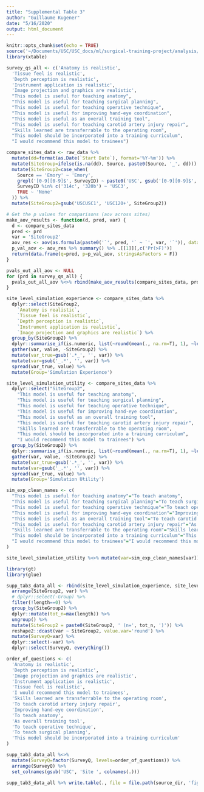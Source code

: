 ```yaml
---
title: "Supplemental Table 3"
author: "Guillaume Kugener"
date: "5/16/2020"
output: html_document
---
```


```r
knitr::opts_chunk$set(echo = TRUE)
source('~/Documents/USC/USC_docs/ml/surgical-training-project/analysis/carotid_model/preprocess_data.R')
library(xtable)
```

```r
survey_qs_all <- c('Anatomy is realistic', 
  'Tissue feel is realistic', 
  'Depth perception is realistic',
  'Instrument application is realistic', 
  'Image projection and graphics are realistic',
  "This model is useful for teaching anatomy",
  "This model is useful for teaching surgical planning",
  "This model is useful for teaching operative technique",
  "This model is useful for improving hand-eye coordination",
  "This model is useful as an overall training tool",
  "This model is useful for teaching carotid artery injury repair",
  "Skills learned are transferrable to the operating room",
  "This model should be incorporated into a training curriculum",
  "I would recommend this model to trainees")
```

```r
compare_sites_data <- raw_data %>% 
  mutate(dd=format(as.Date(`Start Date`), format='%Y-%m')) %>%
  mutate(SiteGroup=ifelse(is.na(dd), Source, paste0(Source, '_', dd))) %>%
  mutate(SiteGroup2=case_when(
    Source == 'Emory' ~ 'Emory',
    grepl('[0-9][0-9]$', SurveyID) ~ paste0('USC', gsub('[0-9][0-9]$', '', SurveyID)),
    SurveyID %in% c('314c', '320b') ~ 'USC3', 
    TRUE ~ 'None'
  )) %>% 
  mutate(SiteGroup2=gsub('USCUSC1', 'USC120+', SiteGroup2))
```

```r
# Get the p values for comparisons (aov across sites)
make_aov_results <- function(d, pred, var) {
  d <- compare_sites_data
  pred <- prd
  var = 'SiteGroup2'
  aov_res <- aov(as.formula(paste0('`', pred, '` ~ `', var, '`')), data = d)
  p_val_aov <- aov_res %>% summary() %>% .[[1]][,c('Pr(>F)')]
  return(data.frame(q=pred, p=p_val_aov, stringsAsFactors = F))
}

pvals_out_all_aov <- NULL
for (prd in survey_qs_all) {
  pvals_out_all_aov %<>% rbind(make_aov_results(compare_sites_data, prd, 'SiteGroup2'))
}
```

```r
site_level_simulation_experience <- compare_sites_data %>%
  dplyr::select(SiteGroup2, 
    `Anatomy is realistic`, 
    `Tissue feel is realistic`, 
    `Depth perception is realistic`, 
    `Instrument application is realistic`, 
    `Image projection and graphics are realistic`) %>%
  group_by(SiteGroup2) %>%
  dplyr::summarise_if(is.numeric, list(~round(mean(., na.rm=T), 1), ~length(.[!is.na(.)]))) %>%
  gather(var, value, -SiteGroup2) %>%
  mutate(var_true=gsub('.*_', '', var)) %>%
  mutate(var=gsub('_.*', '', var)) %>%
  spread(var_true, value) %>%
  mutate(Group='Simulation Experience')

site_level_simulation_utility <- compare_sites_data %>%
  dplyr::select("SiteGroup2",
    "This model is useful for teaching anatomy",
    "This model is useful for teaching surgical planning",
    "This model is useful for teaching operative technique",
    "This model is useful for improving hand-eye coordination",
    "This model is useful as an overall training tool",
    "This model is useful for teaching carotid artery injury repair",
    "Skills learned are transferrable to the operating room",
    "This model should be incorporated into a training curriculum",
    "I would recommend this model to trainees") %>%
  group_by(SiteGroup2) %>%
  dplyr::summarise_if(is.numeric, list(~round(mean(., na.rm=T), 1), ~length(.[!is.na(.)]))) %>%
  gather(var, value, -SiteGroup2) %>%
  mutate(var_true=gsub('.*_', '', var)) %>%
  mutate(var=gsub('_.*', '', var)) %>%
  spread(var_true, value) %>%
  mutate(Group='Simulation Utility')

sim_exp_clean_names <- c(
  "This model is useful for teaching anatomy"="To teach anatomy",
  "This model is useful for teaching surgical planning"="To teach surgical planning",
  "This model is useful for teaching operative technique"="To teach operative technique",
  "This model is useful for improving hand-eye coordination"="Improving hand-eye coordination",
  "This model is useful as an overall training tool"="To teach carotid artery injury repair",
  "This model is useful for teaching carotid artery injury repair"="As overall training tool",
  "Skills learned are transferrable to the operating room"="Skills learned are transferrable to the operating room",
  "This model should be incorporated into a training curriculum"="This model should be incorporated into a training curriculum",
  "I would recommend this model to trainees"="I would recommend this model to trainees"
)

site_level_simulation_utility %<>% mutate(var=sim_exp_clean_names[var])
```

```r
library(gt)
library(glue)
```

```r
supp_tab3_data_all <- rbind(site_level_simulation_experience, site_level_simulation_utility) %>%
  arrange(SiteGroup2, var) %>%
  # dplyr::select(-Group) %>%
  filter(!length==0) %>%
  group_by(SiteGroup2) %>%
  dplyr::mutate(tot_n=max(length)) %>%
  ungroup() %>%
  mutate(SiteGroup2 = paste0(SiteGroup2, ' (n=', tot_n, ')')) %>%
  reshape2::dcast(var ~ SiteGroup2, value.var='round') %>%
  mutate(SurveyQ=var) %>%
  dplyr::select(-var) %>%
  dplyr::select(SurveyQ, everything())

order_of_questions <- c(
  'Anatomy is realistic',
  'Depth perception is realistic',
  'Image projection and graphics are realistic',
  'Instrument application is realistic',
  'Tissue feel is realistic',
  'I would recommend this model to trainees',
  'Skills learned are transferrable to the operating room',
  'To teach carotid artery injury repair',
  'Improving hand-eye coordination',
  'To teach anatomy',
  'As overall training tool',
  'To teach operative technique',
  'To teach surgical planning',
  'This model should be incorporated into a training curriculum'
)

supp_tab3_data_all %<>% 
  mutate(SurveyQ=factor(SurveyQ, levels=order_of_questions)) %>%
  arrange(SurveyQ) %>%
  set_colnames(gsub('USC', 'Site ', colnames(.)))

supp_tab3_data_all %>% write.table(., file = file.path(source_dir, 'figures', 'supp_table3.tsv'), sep = '\t', row.names=F, quote = F)  
```
